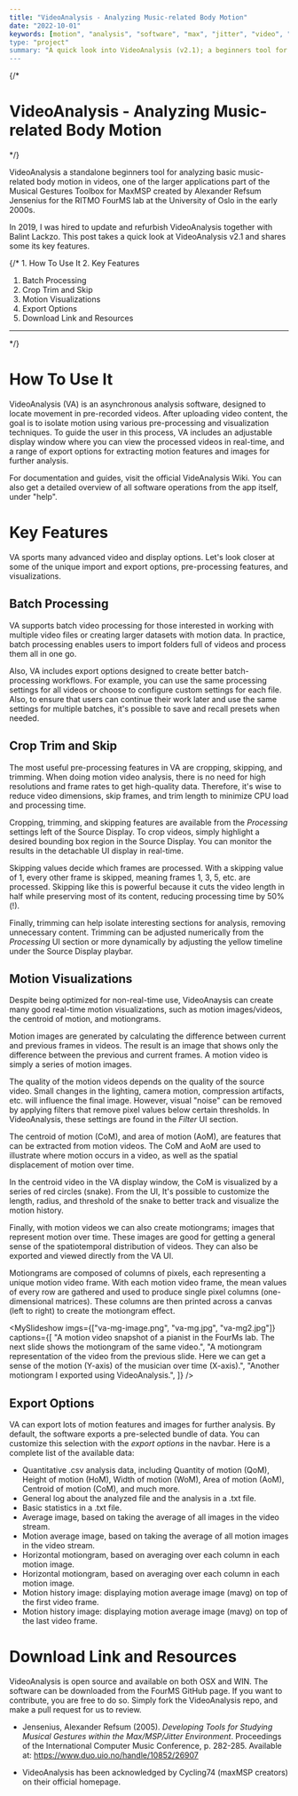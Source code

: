 ```yaml
---
title: "VideoAnalysis - Analyzing Music-related Body Motion"
date: "2022-10-01"
keywords: [motion", "analysis", "software", "max", "jitter", "video", "opengl", "research", "programming"]
type: "project"
summary: "A quick look into VideoAnalysis (v2.1); a beginners tool for analyzing music-related body motion, developed in collaboration with FourMS Lab at the RITMO research centre, University of Oslo."
---
```


{/* 
# VideoAnalysis - Analyzing Music-related Body Motion
*/}

<MyImage src="va-overview.png" alt="videoanalysis overview" padding={false}/>

VideoAnalysis a standalone beginners tool for analyzing basic music-related body motion in videos, one of the larger applications part of the <MyLink href="https://www.uio.no/ritmo/english/research/labs/fourms/downloads/software/musicalgesturestoolbox/mgt-max/">Musical Gestures Toolbox for MaxMSP</MyLink> created by Alexander Refsum Jensenius for the RITMO FourMS lab at the University of Oslo in the early 2000s.

In 2019, I was hired to update and refurbish VideoAnalysis together with <MyLink href="https://balintlaczko.com">Balint Lackzo</MyLink>. This post takes a quick look at VideoAnalysis v2.1 and shares some its key features.

{/* 1. <MyLink type="toc" href="#how-to-use-it">How To Use It</MyLink>
2. <MyLink type="toc" href="#key-features">Key Features</MyLink>
   1. <MyLink type="toc" href="#batch-processing">Batch Processing</MyLink>
   2. <MyLink type="toc" href="#crop-trim-and-skip">Crop Trim and Skip</MyLink>
   3. <MyLink type="toc" href="#motion-visualizations">Motion Visualizations</MyLink>
   4. <MyLink type="toc" href="#export-options">Export Options</MyLink>
3. <MyLink type="toc" href="#download-link-and-resources">Download Link and Resources</MyLink> 
---
*/}


# How To Use It

VideoAnalysis (VA) is an asynchronous analysis software, designed to locate movement in pre-recorded videos. After uploading video content, the goal is to isolate motion using various pre-processing and visualization techniques. To guide the user in this process, VA includes an adjustable display window where you can view the processed videos in real-time, and a range of export options for extracting motion features and images for further analysis.

For documentation and guides, visit <MyLink href="https://github.com/fourMs/VideoAnalysis/wiki">the official VideAnalysis Wiki</MyLink>. You can also get a detailed overview of all software operations from the app itself, under "help".

# Key Features

VA sports many advanced video and display options. Let's look closer at some of the unique import and export options, pre-processing features, and visualizations.

## Batch Processing

VA supports batch video processing for those interested in working with multiple video files or creating larger datasets with motion data. In practice, batch processing enables users to import folders full of videos and process them all in one go.

<MyImage src="va-batch.gif" alt="videoanalysis batch processing" caption="Drag'n drop video folders into VideoAnalysis for batch processing. (gif by Balint Lazcko)" />

Also, VA includes export options designed to create better batch-processing workflows. For example, you can use the same processing settings for all videos or choose to configure custom settings for each file. Also, to ensure that users can continue their work later and use the same settings for multiple batches, it's possible to save and recall presets when needed.

## Crop Trim and Skip

The most useful pre-processing features in VA are cropping, skipping, and trimming. When doing motion video analysis, there is no need for high resolutions and frame rates to get high-quality data. Therefore, it's wise to reduce video dimensions, skip frames, and trim length to minimize CPU load and processing time.

<MyImage src="va-cropping.png" alt="videoanalysis cropping." caption="We can reduce video dimensions and processing time by cropping the source video." />

Cropping, trimming, and skipping features are available from the _Processing_ settings left of the Source Display. To crop videos, simply highlight a desired bounding box region in the Source Display. You can monitor the results in the detachable UI display in real-time.

Skipping values decide which frames are processed. With a skipping value of 1, every other frame is skipped, meaning frames 1, 3, 5, etc. are processed. Skipping like this is powerful because it cuts the video length in half while preserving most of its content, reducing processing time by 50%(!).

<MyImage src="va-trimming.png" alt="videoanalysis trimming" width="600" />

Finally, trimming can help isolate interesting sections for analysis, removing unnecessary content. Trimming can be adjusted numerically from the _Processing_ UI section or more dynamically by adjusting the yellow timeline under the Source Display playbar.

## Motion Visualizations

Despite being optimized for non-real-time use, VideoAnaysis can create many good real-time motion visualizations, such as motion images/videos, the centroid of motion, and motiongrams.

<MyImage src="va-display.png" alt="videoanalysis detachable display." caption="The detachable UI display with Box, Centroid, and Motion videos." />

Motion images are generated by calculating the difference between current and previous frames in videos. The result is an image that shows only the difference between the previous and current frames. A motion video is simply a series of motion images.

The quality of the motion videos depends on the quality of the source video. Small changes in the lighting, camera motion, compression artifacts, etc. will influence the final image. However, visual "noise" can be removed by applying filters that remove pixel values below certain thresholds. In VideoAnalysis, these settings are found in the _Filter_ UI section.

The centroid of motion (CoM), and area of motion (AoM), are features that can be extracted from motion videos. The CoM and AoM are used to illustrate where motion occurs in a video, as well as the spatial displacement of motion over time.

<MyImage src="va-com.jpg" alt="videoanalysis CoM and AoM." />

In the centroid video in the VA display window, the CoM is visualized by a series of red circles (snake). From the UI, It's possible to customize the length, radius, and threshold of the snake to better track and visualize the motion history.

Finally, with motion videos we can also create motiongrams; images that represent motion over time. These images are good for getting a general sense of the spatiotemporal distribution of videos. They can also be exported and viewed directly from the VA UI.

Motiongrams are composed of columns of pixels, each representing a unique motion video frame. With each motion video frame, the mean values of every row are gathered and used to produce single pixel columns (one-dimensional matrices). These columns are then printed across a canvas (left to right) to create the motiongram effect.

<MySlideshow
  imgs={["va-mg-image.png", "va-mg.jpg", "va-mg2.jpg"]}
  captions={[
    "A motion video snapshot of a pianist in the FourMs lab. The next slide shows the motiongram of the same video.",
    "A motiongram representation of the video from the previous slide. Here we can get a sense of the motion (Y-axis) of the musician over time (X-axis).",
    "Another motiongram I exported using VideoAnalysis.",
  ]}
/>

## Export Options

VA can export lots of motion features and images for further analysis. By default, the software exports a pre-selected bundle of data. You can customize this selection with the _export options_ in the navbar. Here is a complete list of the available data:

- Quantitative .csv analysis data, including Quantity of motion (QoM), Height of motion (HoM), Width of motion (WoM), Area of motion (AoM), Centroid of motion (CoM), and much more.
- General log about the analyzed file and the analysis in a .txt file.
- Basic statistics in a .txt file.
- Average image, based on taking the average of all images in the video stream.
- Motion average image, based on taking the average of all motion images in the video stream.
- Horizontal motiongram, based on averaging over each column in each motion image.
- Horizontal motiongram, based on averaging over each column in each motion image.
- Motion history image: displaying motion average image (mavg) on top of the first video frame.
- Motion history image: displaying motion average image (mavg) on top of the last video frame.

# Download Link and Resources

VideoAnalysis is open source and available on both OSX and WIN. The software can be downloaded from the <MyLink href="https://github.com/fourMs/VideoAnalysis/releases">FourMS GitHub page</MyLink>. If you want to contribute, you are free to do so. Simply fork the <MyLink href="https://github.com/fourMs/VideoAnalysis">VideoAnalysis repo</MyLink>, and make a pull request for us to review.

- Jensenius, Alexander Refsum (2005). _Developing Tools for Studying Musical Gestures within the Max/MSP/Jitter Environment_. Proceedings of the International Computer Music Conference, p. 282-285. Available at: https://www.duo.uio.no/handle/10852/26907

- VideoAnalysis has been acknowledged by Cycling74 (maxMSP creators) <MyLink href="https://cycling74.com/projects/video-analysis">on their official homepage</MyLink>.
